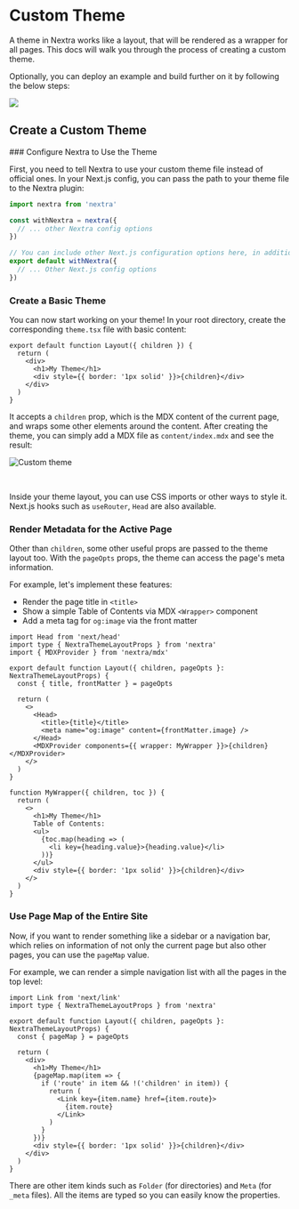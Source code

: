 
# Custom Theme

A theme in Nextra works like a layout, that will be rendered as a wrapper for
all pages. This docs will walk you through the process of creating a custom
theme.

Optionally, you can deploy an example and build further on it by following the
below steps:

[![](https://vercel.com/button)](https://vercel.com/new/clone?s=https%3A%2F%2Fgithub.com%2Fshuding%2Fnextra-example&showOptionalTeamCreation=false)

## Create a Custom Theme

<Steps>
### Configure Nextra to Use the Theme

First, you need to tell Nextra to use your custom theme file instead of official
ones. In your Next.js config, you can pass the path to your theme file to the
Nextra plugin:

```js {4} filename="next.config.mjs"
import nextra from 'nextra'

const withNextra = nextra({
  // ... other Nextra config options
})

// You can include other Next.js configuration options here, in addition to Nextra settings:
export default withNextra({
  // ... Other Next.js config options
})
```

### Create a Basic Theme

You can now start working on your theme! In your root directory, create the
corresponding `theme.tsx` file with basic content:

```tsx filename="theme.jsx" /children/
export default function Layout({ children }) {
  return (
    <div>
      <h1>My Theme</h1>
      <div style={{ border: '1px solid' }}>{children}</div>
    </div>
  )
}
```

It accepts a `children` prop, which is the MDX content of the current page, and
wraps some other elements around the content. After creating the theme, you can
simply add a MDX file as `content/index.mdx` and see the result:

![Custom theme](/assets/docs/custom-theme.png)

<br />

Inside your theme layout, you can use CSS imports or other ways to style it.
Next.js hooks such as `useRouter`, `Head` are also available.

### Render Metadata for the Active Page

Other than `children`, some other useful props are passed to the theme layout
too. With the `pageOpts` props, the theme can access the page's meta
information.

For example, let's implement these features:

- Render the page title in `<title>`
- Show a simple Table of Contents via MDX `<Wrapper>` component
- Add a meta tag for `og:image` via the front matter

```tsx filename="theme.tsx" /pageOpts/
import Head from 'next/head'
import type { NextraThemeLayoutProps } from 'nextra'
import { MDXProvider } from 'nextra/mdx'

export default function Layout({ children, pageOpts }: NextraThemeLayoutProps) {
  const { title, frontMatter } = pageOpts

  return (
    <>
      <Head>
        <title>{title}</title>
        <meta name="og:image" content={frontMatter.image} />
      </Head>
      <MDXProvider components={{ wrapper: MyWrapper }}>{children}</MDXProvider>
    </>
  )
}

function MyWrapper({ children, toc }) {
  return (
    <>
      <h1>My Theme</h1>
      Table of Contents:
      <ul>
        {toc.map(heading => (
          <li key={heading.value}>{heading.value}</li>
        ))}
      </ul>
      <div style={{ border: '1px solid' }}>{children}</div>
    </>
  )
}
```

### Use Page Map of the Entire Site

Now, if you want to render something like a sidebar or a navigation bar, which
relies on information of not only the current page but also other pages, you can
use the `pageMap` value.

For example, we can render a simple navigation list with all the pages in the
top level:

```tsx filename="theme.tsx" /pageMap/
import Link from 'next/link'
import type { NextraThemeLayoutProps } from 'nextra'

export default function Layout({ children, pageOpts }: NextraThemeLayoutProps) {
  const { pageMap } = pageOpts

  return (
    <div>
      <h1>My Theme</h1>
      {pageMap.map(item => {
        if ('route' in item && !('children' in item)) {
          return (
            <Link key={item.name} href={item.route}>
              {item.route}
            </Link>
          )
        }
      })}
      <div style={{ border: '1px solid' }}>{children}</div>
    </div>
  )
}
```

There are other item kinds such as `Folder` (for directories) and `Meta` (for
`_meta` files). All the items are typed so you can easily know the properties.

</Steps>
